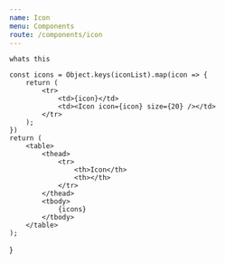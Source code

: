 ```yaml
---
name: Icon
menu: Components
route: /components/icon
---
```





`whats this`

<Playground>
    <Icon icon="camera" />
</Playground>


<Props of={Icon} />

    const icons = Object.keys(iconList).map(icon => {
        return (
            <tr>
                <td>{icon}</td>
                <td><Icon icon={icon} size={20} /></td>
            </tr>
        );
    })
    return (
        <table>
            <thead>
                <tr>
                    <th>Icon</th>
                    <th></th>
                </tr>
            </thead>
            <tbody>
                {icons}
            </tbody>
        </table>
    );
}

<IconList />
